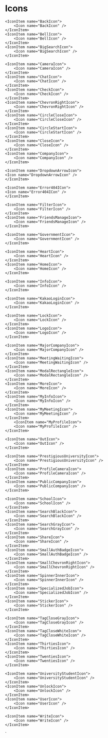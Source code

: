 

<Meta title="Design System/Icons" />

# Icons

<IconGallery>
    <IconItem name="AddIcon">
        <Icon name="AddIcon" />
    </IconItem>
    <IconItem name="ArrowIcon">
        <Icon name="ArrowIcon" />
    </IconItem>
    <IconItem name="AuthBadgeIcon">
        <Icon name="AuthBadgeIcon" />
    </IconItem>

    <IconItem name="BackIcon">
        <Icon name="BackIcon" />
    </IconItem>
    <IconItem name="BellIcon">
        <Icon name="BellIcon" />
    </IconItem>
    <IconItem name="BigSearchIcon">
        <Icon name="BigSearchIcon" />
    </IconItem>

    <IconItem name="CameraIcon">
        <Icon name="CameraIcon" />
    </IconItem>
    <IconItem name="ChatIcon">
        <Icon name="ChatIcon" />
    </IconItem>
    <IconItem name="CheckIcon">
        <Icon name="CheckIcon" />
    </IconItem>
    <IconItem name="ChevronRightIcon">
        <Icon name="ChevronRightIcon" />
    </IconItem>
    <IconItem name="CircleCloseIcon">
        <Icon name="CircleCloseIcon" />
    </IconItem>
    <IconItem name="CircleStartIcon">
        <Icon name="CircleStartIcon" />
    </IconItem>
    <IconItem name="CloseIcon">
        <Icon name="CloseIcon" />
    </IconItem>
    <IconItem name="CompanyIcon">
        <Icon name="CompanyIcon" />
    </IconItem>

    <IconItem name="DropdownArrowIcon">
    <Icon name="DropdownArrowIcon" />
    </IconItem>

    <IconItem name="Error404ICon">
    <Icon name="Error404ICon" />
    </IconItem>

    <IconItem name="FilterIcon">
        <Icon name="FilterIcon" />
    </IconItem>
    <IconItem name="FriendsManageIcon">
        <Icon name="FriendsManageIcon" />
    </IconItem>

    <IconItem name="GovernmentIcon">
        <Icon name="GovernmentIcon" />
    </IconItem>

    <IconItem name="HeartIcon">
        <Icon name="HeartIcon" />
    </IconItem>
    <IconItem name="HomeIcon">
        <Icon name="HomeIcon" />
    </IconItem>

    <IconItem name="InfoIcon">
        <Icon name="InfoIcon" />
    </IconItem>

    <IconItem name="KakaoLoginIcon">
        <Icon name="KakaoLoginIcon" />
    </IconItem>

    <IconItem name="LockIcon">
        <Icon name="LockIcon" />
    </IconItem>
    <IconItem name="LogoIcon">
        <Icon name="LogoIcon" />
    </IconItem>

    <IconItem name="MajorCompanyIcon">
        <Icon name="MajorCompanyIcon" />
    </IconItem>
    <IconItem name="MeetingWaitingIcon">
        <Icon name="MeetingWaitingIcon" />
    </IconItem>
    <IconItem name="ModalRectangleIcon">
        <Icon name="ModalRectangleIcon" />
    </IconItem>
    <IconItem name="MoreIcon">
        <Icon name="MoreIcon" />
    </IconItem>
    <IconItem name="MyInfoIcon">
        <Icon name="MyInfoIcon" />
    </IconItem>
    <IconItem name="MyMeetingIcon">
        <Icon name="MyMeetingIcon" />
    </IconItem>
        <IconItem name="MyProfileIcon">
        <Icon name="MyProfileIcon" />
    </IconItem>

    <IconItem name="OutIcon">
        <Icon name="OutIcon" />
    </IconItem>

    <IconItem name="PrestigiousUniversityIcon">
        <Icon name="PrestigiousUniversityIcon" />
    </IconItem>
    <IconItem name="ProfileCameraIcon">
        <Icon name="ProfileCameraIcon" />
    </IconItem>
    <IconItem name="PublicCompanyIcon">
        <Icon name="PublicCompanyIcon" />
    </IconItem>

    <IconItem name="SchoolIcon">
        <Icon name="SchoolIcon" />
    </IconItem>
    <IconItem name="SearchBlackIcon">
        <Icon name="SearchBlackIcon" />
    </IconItem>
    <IconItem name="SearchGrayIcon">
        <Icon name="SearchGrayIcon" />
    </IconItem>
    <IconItem name="ShareIcon">
        <Icon name="ShareIcon" />
    </IconItem>
    <IconItem name="SmallAuthBadgeIcon">
        <Icon name="SmallAuthBadgeIcon" />
    </IconItem>
    <IconItem name="SmallChevronRightIcon">
        <Icon name="SmallChevronRightIcon" />
    </IconItem>
    <IconItem name="SpinnerInnerIcon">
        <Icon name="SpinnerInnerIcon" />
    </IconItem>
    <IconItem name="SpecializedJobIcon">
        <Icon name="SpecializedJobIcon" />
    </IconItem>
    <IconItem name="StickerIcon">
        <Icon name="StickerIcon" />
    </IconItem>

    <IconItem name="TagCloseGrayIcon">
        <Icon name="TagCloseGrayIcon" />
    </IconItem>
    <IconItem name="TagCloseWhiteIcon">
        <Icon name="TagCloseWhiteIcon" />
    </IconItem>
    <IconItem name="ThirtiesIcon">
        <Icon name="ThirtiesIcon" />
    </IconItem>
    <IconItem name="TwentiesIcon">
        <Icon name="TwentiesIcon" />
    </IconItem>

    <IconItem name="UniversityStudentIcon">
        <Icon name="UniversityStudentIcon" />
    </IconItem>
    <IconItem name="UnlockIcon">
        <Icon name="UnlockIcon" />
    </IconItem>
    <IconItem name="UserIcon">
        <Icon name="UserIcon" />
    </IconItem>

    <IconItem name="WriteIcon">
        <Icon name="WriteIcon" />
    </IconItem>

</IconGallery>
`
